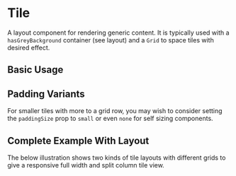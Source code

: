 
<Meta of={TileStories} />

# Tile

A layout component for rendering generic content. It is typically used with a `hasGreyBackground` container (see layout) and a `Grid` to space tiles with desired effect.

<ArgsTable for={Tile} />

## Basic Usage

<Canvas>
  <Story of={TileStories.BasicUsage} />
</Canvas>

<RenderHtmlMarkup component="Tile" story="Basic Usage" />

## Padding Variants

For smaller tiles with more to a grid row, you may wish to consider setting the `paddingSize` prop to `small` or even `none` for self sizing components.

<Canvas>
  <Story of={TileStories.PaddingVariants} />
</Canvas>

<RenderHtmlMarkup component="Tile" story="Padding Variants" />

## Complete Example With Layout

The below illustration shows two kinds of tile layouts with different grids to give a responsive full width and split column tile view.

<Canvas>
  <Story of={TileStories.TileLayouts} />
</Canvas>

<RenderHtmlMarkup component="Tile" story="Tile Layouts" />
